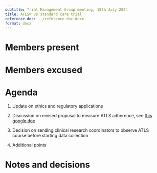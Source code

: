 ```yaml
---
subtitle: Trial Management Group meeting, 18th July 2024
title: ATLS® vs standard care trial
reference-doc: ../reference-doc.docx
format: docx
---
```


# Members present

# Members excused

# Agenda

1.  Update on ethics and regulatory applications

2.  Discussion on revised proposal to measure ATLS adherence, see [this google doc](https://docs.google.com/document/d/1-kXmFWrOQnt6U1R9HjhnRb45anaOwQXO/edit)

3. Decision on sending clinical research coordinators to observe ATLS course before starting data collection

4.  Additional points

# Notes and decisions
